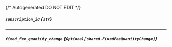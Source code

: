 {/* Autogenerated DO NOT EDIT  */}

##### `subscription_id` *{`str`}*

---
##### `fixed_fee_quantity_change` *{`Optional[shared.FixedFeeQuantityChange]`}*
<Collapsible>
    <FixedFeeQuantityChange/>
</Collapsible>


